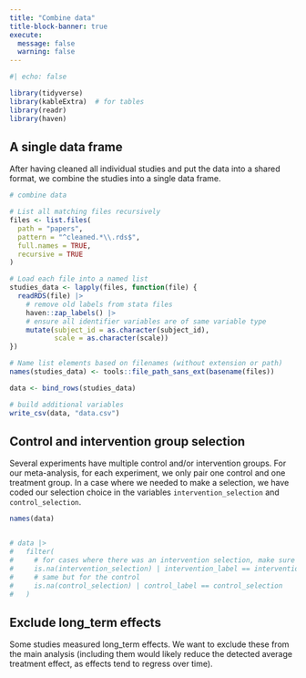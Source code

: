 ```yaml
---
title: "Combine data"
title-block-banner: true
execute:
  message: false
  warning: false
---
```


```r
#| echo: false

library(tidyverse)
library(kableExtra)  # for tables
library(readr)
library(haven)
```

## A single data frame

After having cleaned all individual studies and put the data into a shared format, we combine the studies into a single data frame. 

```r
# combine data

# List all matching files recursively
files <- list.files(
  path = "papers", 
  pattern = "^cleaned.*\\.rds$", 
  full.names = TRUE, 
  recursive = TRUE
)

# Load each file into a named list
studies_data <- lapply(files, function(file) {
  readRDS(file) |> 
    # remove old labels from stata files 
    haven::zap_labels() |> 
    # ensure all identifier variables are of same variable type
    mutate(subject_id = as.character(subject_id), 
           scale = as.character(scale))
})

# Name list elements based on filenames (without extension or path)
names(studies_data) <- tools::file_path_sans_ext(basename(files))

data <- bind_rows(studies_data)

# build additional variables
write_csv(data, "data.csv")

```


## Control and intervention group selection

Several experiments have multiple control and/or intervention groups. For our meta-analysis, for each experiment, we only pair one control and one treatment group. In a case where we needed to make a selection, we have coded our selection choice in the variables `intervention_selection` and  `control_selection`. 


```r
names(data)


# data |> 
#   filter(
#     # for cases where there was an intervention selection, make sure to only pick the selected intervention
#     is.na(intervention_selection) | intervention_label == intervention_selection,
#     # same but for the control
#     is.na(control_selection) | control_label == control_selection
#   )

```


## Exclude long_term effects

Some studies measured long_term effects. We want to exclude these from the main analysis (including them would likely reduce the detected average treatment effect, as effects tend to regress over time). 






